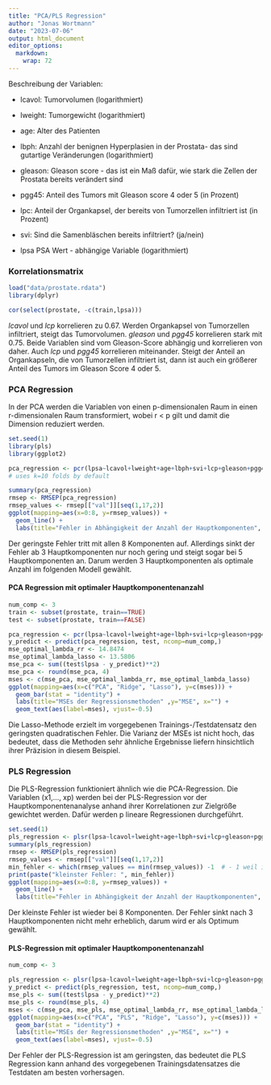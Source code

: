 ```yaml
---
title: "PCA/PLS Regression"
author: "Jonas Wortmann"
date: "2023-07-06"
output: html_document
editor_options: 
  markdown: 
    wrap: 72
---
```


Beschreibung der Variablen:

-   lcavol: Tumorvolumen (logarithmiert)

-   lweight: Tumorgewicht (logarithmiert)

-   age: Alter des Patienten

-   lbph: Anzahl der benignen Hyperplasien in der Prostata- das sind
    gutartige Veränderungen (logarithmiert)

-   gleason: Gleason score - das ist ein Maß dafür, wie stark die Zellen
    der Prostata bereits verändert sind

-   pgg45: Anteil des Tumors mit Gleason score 4 oder 5 (in Prozent)

-   lpc: Anteil der Organkapsel, der bereits von Tumorzellen infiltriert
    ist (in Prozent)

-   svi: Sind die Samenbläschen bereits infiltriert? (ja/nein)

-   lpsa PSA Wert - abhängige Variable (logarithmiert)

### Korrelationsmatrix

```r
load("data/prostate.rdata")
library(dplyr)

cor(select(prostate, -c(train,lpsa)))
```

*lcavol* und *lcp* korrelieren zu 0.67. Werden Organkapsel von
Tumorzellen infiltriert, steigt das Tumorvolumen. *gleason* und *pgg45*
korrelieren stark mit 0.75. Beide Variablen sind vom Gleason-Score
abhängig und korrelieren von daher. Auch *lcp* und *pgg45* korrelieren
miteinander. Steigt der Anteil an Organkapseln, die von Tumorzellen
infiltriert ist, dann ist auch ein größerer Anteil des Tumors im Gleason
Score 4 oder 5.

### PCA Regression

In der PCA werden die Variablen von einen p-dimensionalen Raum in einen
r-dimensionalen Raum transformiert, wobei r \< p gilt und damit die
Dimension reduziert werden.

```r
set.seed(1)
library(pls)
library(ggplot2)

pca_regression <- pcr(lpsa~lcavol+lweight+age+lbph+svi+lcp+gleason+pgg45, data=prostate,scale=TRUE, validation="CV") 
# uses k=10 folds by default

summary(pca_regression)
rmsep <- RMSEP(pca_regression)
rmsep_values <- rmsep[["val"]][seq(1,17,2)]
ggplot(mapping=aes(x=0:8, y=rmsep_values)) +
  geom_line() +
  labs(title="Fehler in Abhängigkeit der Anzahl der Hauptkomponenten", y="RMSE", x="Anzahl Hauptkomponenten")
```

Der geringste Fehler tritt mit allen 8 Komponenten auf. Allerdings sinkt
der Fehler ab 3 Hauptkomponenten nur noch gering und steigt sogar bei 5
Hauptkomponenten an. Darum werden 3 Hauptkomponenten als optimale Anzahl
im folgenden Modell gewählt.

#### PCA Regression mit optimaler Hauptkomponentenanzahl

```r
num_comp <- 3
train <- subset(prostate, train==TRUE)
test <- subset(prostate, train==FALSE)

pca_regression <- pcr(lpsa~lcavol+lweight+age+lbph+svi+lcp+gleason+pgg45, data=train,scale=TRUE)
y_predict <- predict(pca_regression, test, ncomp=num_comp,)
mse_optimal_lambda_rr <- 14.8474
mse_optimal_lambda_lasso <- 13.5806
mse_pca <- sum((test$lpsa - y_predict)**2)
mse_pca <- round(mse_pca, 4)
mses <- c(mse_pca, mse_optimal_lambda_rr, mse_optimal_lambda_lasso)
ggplot(mapping=aes(x=c("PCA", "Ridge", "Lasso"), y=c(mses))) +
  geom_bar(stat = "identity") +
  labs(title="MSEs der Regressionsmethoden" ,y="MSE", x="") +
  geom_text(aes(label=mses), vjust=-0.5)
```

Die Lasso-Methode erzielt im vorgegebenen Trainings-/Testdatensatz den
geringsten quadratischen Fehler. Die Varianz der MSEs ist nicht hoch,
das bedeutet, dass die Methoden sehr ähnliche Ergebnisse liefern
hinsichtlich ihrer Präzision in diesem Beispiel.

### PLS Regression

Die PLS-Regression funktioniert ähnlich wie die PCA-Regression. Die
Variablen (x1,..., xp) werden bei der PLS-Regression vor der
Hauptkomponentenanalyse anhand ihrer Korrelationen zur Zielgröße
gewichtet werden. Dafür werden p lineare Regressionen durchgeführt.

```r
set.seed(1)
pls_regression <- plsr(lpsa~lcavol+lweight+age+lbph+svi+lcp+gleason+pgg45, data=prostate,scale=TRUE, validation="CV") 
summary(pls_regression)
rmsep <- RMSEP(pls_regression)
rmsep_values <- rmsep[["val"]][seq(1,17,2)]
min_fehler <- which(rmsep_values == min(rmsep_values)) -1  # - 1 weil index startet bei 1, Komponenten bei 0
print(paste("kleinster Fehler: ", min_fehler))
ggplot(mapping=aes(x=0:8, y=rmsep_values)) +
  geom_line() +
  labs(title="Fehler in Abhängigkeit der Anzahl der Hauptkomponenten", y="RMSE", x="Anzahl Hauptkomponenten")
```

Der kleinste Fehler ist wieder bei 8 Komponenten. Der Fehler sinkt nach
3 Hauptkomponenten nicht mehr erheblich, darum wird er als Optimum
gewählt.

#### PLS-Regression mit optimaler Hauptkomponentenanzahl

```r
num_comp <- 3

pls_regression <- plsr(lpsa~lcavol+lweight+age+lbph+svi+lcp+gleason+pgg45, data=train,scale=TRUE)
y_predict <- predict(pls_regression, test, ncomp=num_comp,)
mse_pls <- sum((test$lpsa - y_predict)**2)
mse_pls <- round(mse_pls, 4)
mses <- c(mse_pca, mse_pls, mse_optimal_lambda_rr, mse_optimal_lambda_lasso)
ggplot(mapping=aes(x=c("PCA", "PLS", "Ridge", "Lasso"), y=c(mses))) +
  geom_bar(stat = "identity") +
  labs(title="MSEs der Regressionsmethoden" ,y="MSE", x="") +
  geom_text(aes(label=mses), vjust=-0.5)

```

Der Fehler der PLS-Regression ist am geringsten, das bedeutet die PLS
Regression kann anhand des vorgegebenen Trainingsdatensatzes die
Testdaten am besten vorhersagen.
